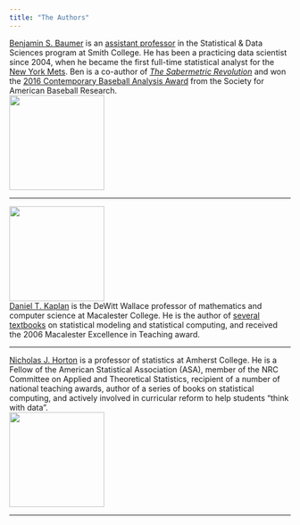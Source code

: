 ```yaml
---
title: "The Authors"
---
```


<div class="row">
  <div class="col-sm-8">
  [Benjamin S. Baumer](http://www.science.smith.edu/~bbaumer) is an [assistant professor](https://www.smith.edu/academics/faculty/ben-baumer) in the Statistical & Data Sciences program at Smith College. He has been a practicing data scientist since 2004, when he became the first full-time statistical analyst for the [New York Mets](http://www.nymets.com). Ben is a co-author of [*The Sabermetric Revolution*](http://www.upenn.edu/pennpress/book/15168.html) and won the [2016 Contemporary Baseball Analysis Award](http://sabr.org/latest/baumer-brudnicki-mcmurray-win-2016-sabr-analytics-conference-research-awards) from the Society for American Baseball Research.
  </div>
  <div class="col-sm-4">
  <img src="https://www.smith.edu/sites/default/files/styles/img-faculty-detail/public/media/faculty/ben_baumer_crop.jpg?itok=pvjnyxn" width=170px>
  </div>
</div>

---

<div class="row">
  <div class="col-sm-4">
  <img src="https://www.macalester.edu/~kaplan/kaplan.jpg" width=170px>
  </div>
  <div class="col-sm-8">
[Daniel T. Kaplan](http://www.macalester.edu/~kaplan) is the DeWitt Wallace professor of mathematics and computer science at Macalester College. He is the author of [several](https://www.amazon.com/Introduction-Scientific-Computation-Programming-Daniel/dp/0534389139/ref=sr_1_3?s=books&ie=UTF8&qid=1486407226&sr=1-3) [textbooks](https://www.amazon.com/Statistical-Modeling-Approach-Daniel-Kaplan/dp/1448642396/ref=sr_1_2?s=books&ie=UTF8&qid=1486407226&sr=1-2) on statistical modeling and statistical computing, and received the 2006 Macalester Excellence in Teaching award. 
  </div>
</div>

---

<div class="row">
  <div class="col-sm-8">
[Nicholas J. Horton](https://www.amherst.edu/people/facstaff/nhorton) is a professor of statistics at Amherst College. He is a Fellow of the American Statistical Association (ASA), member of the NRC Committee on Applied and Theoretical Statistics, recipient of a number of national teaching awards, author of a series of books on statistical computing, and actively involved in curricular reform to help students "think with data".
  </div>
  <div class="col-sm-4">
  <img src="https://www.amherst.edu/system/files/styles/fs_170_170/private/media/photo/1545596.jpg?itok=dZ7O12OH&__=1377443055" width=170px>
  </div>
</div>

---
